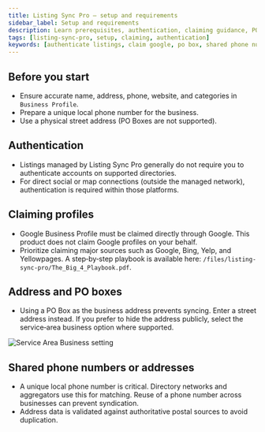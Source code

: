 ```yaml
---
title: Listing Sync Pro – setup and requirements
sidebar_label: Setup and requirements
description: Learn prerequisites, authentication, claiming guidance, PO Box policy, and shared phone/address considerations.
tags: [listing-sync-pro, setup, claiming, authentication]
keywords: [authenticate listings, claim google, po box, shared phone number]
---
```


## Before you start

- Ensure accurate name, address, phone, website, and categories in `Business Profile`.
- Prepare a unique local phone number for the business.
- Use a physical street address (PO Boxes are not supported).

## Authentication

- Listings managed by Listing Sync Pro generally do not require you to authenticate accounts on supported directories.
- For direct social or map connections (outside the managed network), authentication is required within those platforms.

## Claiming profiles

- Google Business Profile must be claimed directly through Google. This product does not claim Google profiles on your behalf.
- Prioritize claiming major sources such as Google, Bing, Yelp, and Yellowpages. A step‑by‑step playbook is available here: `/files/listing-sync-pro/The_Big_4_Playbook.pdf`.

## Address and PO boxes

- Using a PO Box as the business address prevents syncing. Enter a street address instead. If you prefer to hide the address publicly, select the service‑area business option where supported.

![Service Area Business setting](./img/po-box-10960749661079.jpg)

## Shared phone numbers or addresses

- A unique local phone number is critical. Directory networks and aggregators use this for matching. Reuse of a phone number across businesses can prevent syndication.
- Address data is validated against authoritative postal sources to avoid duplication.

